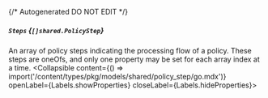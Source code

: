 {/* Autogenerated DO NOT EDIT  */}

##### `Steps` *{`[]shared.PolicyStep`}*
An array of policy steps indicating the processing flow of a policy. These steps are oneOfs, and only one property may be set for each array index at a time.
<Collapsible content={() => import('/content/types/pkg/models/shared/policy_step/go.mdx')} openLabel={Labels.showProperties} closeLabel={Labels.hideProperties}>
</Collapsible>


